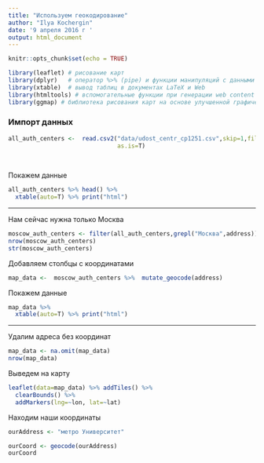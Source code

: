 ```yaml
---
title: "Используем геокодирование"
author: "Ilya Kochergin"
date: '9 апреля 2016 г '
output: html_document
---
```


```r
knitr::opts_chunk$set(echo = TRUE)
```

```r
library(leaflet) # рисование карт
library(dplyr)   # оператор %>% (pipe) и функции манипуляций с данными
library(xtable)  # вывод таблиц в документах LaTeX и Web
library(htmltools) # вспомогательные функции при генерации web content'а
library(ggmap) # библиотека рисования карт на основе улучшенной графической библиотеки ggplot2
```


### Импорт данных 

```r
all_auth_centers <-  read.csv2("data/udost_centr_cp1251.csv",skip=1,fileEncoding = "CP1251", colClasses = rep("character",3),col.names = c("name","address","url"),
                               as.is=T) 
                    
                               
```

Покажем данные 

```r
all_auth_centers %>% head() %>% 
  xtable(auto=T) %>% print("html")          
```

- - - 

Нам сейчас нужна только Москва

```r
moscow_auth_centers <- filter(all_auth_centers,grepl("Москва",address))
nrow(moscow_auth_centers)
str(moscow_auth_centers)
```

Добавляем столбцы с координатами 


```r
map_data <-  moscow_auth_centers %>%  mutate_geocode(address)
```

Покажем данные 

```r
map_data %>% 
  xtable(auto=T) %>% print("html")          
```

- - - 

Удалим адреса без координат

```r
map_data <- na.omit(map_data)
nrow(map_data)
```

Выведем на карту

```r
leaflet(data=map_data) %>% addTiles() %>% 
  clearBounds() %>% 
  addMarkers(lng=~lon, lat=~lat)

```


Находим наши координаты 

```r
ourAddress <- "метро Университет" 

ourCoord <- geocode(ourAddress)
ourCoord
```

